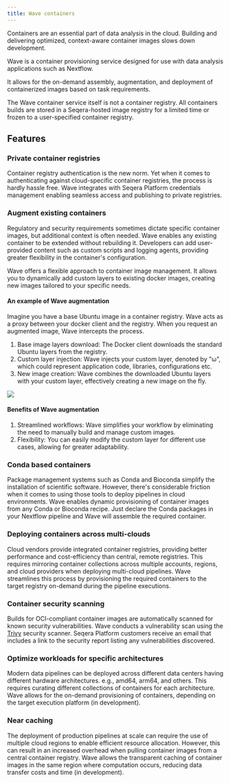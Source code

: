 ```yaml
---
title: Wave containers
---
```


Containers are an essential part of data analysis in the cloud. Building and delivering optimized, context-aware container images slows down development.

Wave is a container provisioning service designed for use with data analysis applications such as Nextflow.

It allows for the on-demand assembly, augmentation, and deployment of containerized images based on task requirements.

The Wave container service itself is not a container registry. All containers builds are stored in a Seqera-hosted image registry for a limited time or frozen to a user-specified container registry.

## Features

### Private container registries

Container registry authentication is the new norm. Yet when it comes to authenticating against cloud-specific container registries, the process is hardly hassle free.
Wave integrates with Seqera Platform credentials management enabling seamless access and publishing to private registries.

### Augment existing containers

Regulatory and security requirements sometimes dictate specific container images, but additional context is often needed.
Wave enables any existing container to be extended without rebuilding it. Developers can add user-provided content such as custom scripts and logging agents, providing greater flexibility in the container's configuration.

Wave offers a flexible approach to container image management. It allows you to dynamically add custom layers to existing docker images, creating new images tailored to your specific needs.

#### An example of Wave augmentation

Imagine you have a base Ubuntu image in a container registry. Wave acts as a proxy between your docker client and the registry. When you request an augmented image, Wave intercepts the process.

1. Base image layers download: The Docker client downloads the standard Ubuntu layers from the registry.
2. Custom layer injection: Wave injects your custom layer, denoted by "ω", which could represent application code, libraries, configurations etc.
3. New image creation: Wave combines the downloaded Ubuntu layers with your custom layer, effectively creating a new image on the fly.

![](_images/wave_container_augmentation.png)

#### Benefits of Wave augmentation

1. Streamlined workflows: Wave simplifies your workflow by eliminating the need to manually build and manage custom images.
2. Flexibility: You can easily modify the custom layer for different use cases, allowing for greater adaptability.

### Conda based containers

Package management systems such as Conda and Bioconda simplify the installation of scientific software. However, there's considerable friction when it comes to using those tools to deploy pipelines in cloud environments.
Wave enables dynamic provisioning of container images from any Conda or Bioconda recipe. Just declare the Conda packages in your Nextflow pipeline and Wave will assemble the required container.

### Deploying containers across multi-clouds

Cloud vendors provide integrated container registries, providing better performance and cost-efficiency than central, remote registries.
This requires mirroring container collections across multiple accounts, regions, and cloud providers when deploying multi-cloud pipelines.
Wave streamlines this process by provisioning the required containers to the target registry on-demand during the pipeline executions.

### Container security scanning

Builds for OCI-compliant container images are automatically scanned for known security vulnerabilities. Wave conducts a vulnerability scan using the [Trivy](https://trivy.dev/) security scanner. Seqera Platform customers receive an email that includes a link to the security report listing any vulnerabilities discovered.

### Optimize workloads for specific architectures

Modern data pipelines can be deployed across different data centers having different hardware architectures. e.g., amd64, arm64, and others. This requires curating different collections of containers for each architecture.
Wave allows for the on-demand provisioning of containers, depending on the target execution platform (in development).

### Near caching

The deployment of production pipelines at scale can require the use of multiple cloud regions to enable efficient resource allocation.
However, this can result in an increased overhead when pulling container images from a central container registry. Wave allows the transparent caching of container images in the same region where computation occurs, reducing data transfer costs and time (in development).
